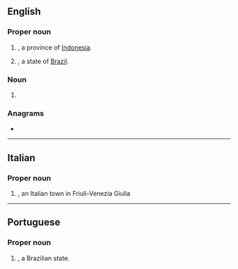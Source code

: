 {{also|Appendix:Variations of "go"}}
==English==

===Proper noun===
{{en-proper noun}}

# {{abbreviation of|en|Gorontalo|nodot=1}}, a province of [[Indonesia]].
# {{abbreviation of|en|Goiás|nodot=1}}, a state of [[Brazil]].

===Noun===
{{en-noun|-}}

# {{initialism of|en|graphene oxide}}

===Anagrams===
* {{anagrams|en|a=go|'og|O&G|O.G.|OG|Og|og}}

----

==Italian==

===Proper noun===
{{it-proper noun|f}}

# {{abbreviation of|it|Gorizia|nodot=1}}, an Italian town in Friuli-Venezia Giulia

----

==Portuguese==

===Proper noun===
{{pt-proper noun}}

# {{abbreviation of|pt|Goiás|nodot=1}}, a Brazilian state.